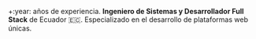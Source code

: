 +:year: años de experiencia. **Ingeniero de Sistemas y Desarrollador Full Stack** de Ecuador 🇪🇨. Especializado en el desarrollo de plataformas web únicas.
